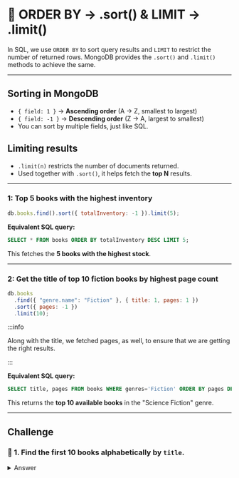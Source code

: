 
# 👐 ORDER BY → .sort() & LIMIT → .limit()

In SQL, we use `ORDER BY` to sort query results and `LIMIT` to restrict the number of returned rows. MongoDB provides the `.sort()` and `.limit()` methods to achieve the same.

---

## **Sorting in MongoDB**

- `{ field: 1 }` → **Ascending order** (A → Z, smallest to largest)
- `{ field: -1 }` → **Descending order** (Z → A, largest to smallest)
- You can sort by multiple fields, just like SQL.

## **Limiting results**

- `.limit(n)` restricts the number of documents returned.
- Used together with `.sort()`, it helps fetch the **top N** results.

---

### 1: Top 5 books with the highest inventory

```js
db.books.find().sort({ totalInventory: -1 }).limit(5);
```

**Equivalent SQL query:**

```sql
SELECT * FROM books ORDER BY totalInventory DESC LIMIT 5;
```

This fetches the **5 books with the highest stock**.

---

### 2: Get the title of top 10 fiction books by highest page count

```js
db.books
  .find({ "genre.name": "Fiction" }, { title: 1, pages: 1 })
  .sort({ pages: -1 })
  .limit(10);
```

:::info

Along with the title, we fetched pages, as well, to ensure that we are getting the right results.

:::

**Equivalent SQL query:**

```sql
SELECT title, pages FROM books WHERE genres='Fiction' ORDER BY pages DESC LIMIT 10;
```

This returns the **top 10 available books** in the "Science Fiction" genre.

---

## Challenge

### 👐 1. Find the first 10 books alphabetically by `title`.

<details>
  <summary>Answer</summary>
  <Tabs groupId="challenges" defaultValue={"javascript"}>
    <TabItem value="javascript" label="JavaScript">
      <div>
          ```js
          const cursor = await books.find({}).sort({title: 1}).limit(10);

          await cursor.forEach((b) => {
              console.log(b);
          });
          ```
        </div>
    </TabItem>
    <TabItem value="mongosh" label="mongosh">
      <div>
        ```js
        db.books.find({}).sort({title: 1}).limit(10)
        ```
      </div>
    </TabItem>
  </Tabs>
</details>
